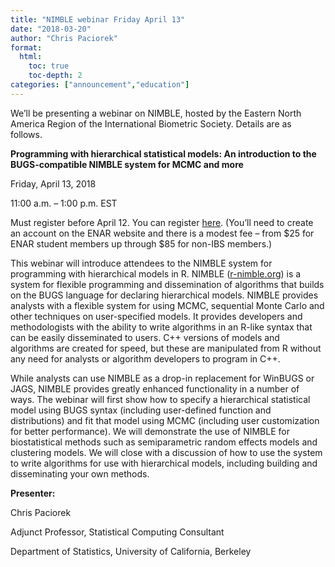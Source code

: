 ```yaml
---
title: "NIMBLE webinar Friday April 13"
date: "2018-03-20"
author: "Chris Paciorek"
format:
  html:
    toc: true
    toc-depth: 2
categories: ["announcement","education"]
---
```


We’ll be presenting a webinar on NIMBLE, hosted by the Eastern North America Region of the International Biometric Society. Details are as follows.

**Programming with hierarchical statistical models: An introduction to the BUGS-compatible NIMBLE system for MCMC and more**

Friday, April 13, 2018

11:00 a.m. – 1:00 p.m. EST

Must register before April 12. You can register [here](https://portal.enar.org/Events/SelectRegType.aspx?EventCode=WEB041318). (You’ll need to create an account on the ENAR website and there is a modest fee – from $25 for ENAR student members up through $85 for non-IBS members.)

This webinar will introduce attendees to the NIMBLE system for programming with hierarchical models in R. NIMBLE ([r-nimble.org](http://r-nimble.org/)) is a system for flexible programming and dissemination of algorithms that builds on the BUGS language for declaring hierarchical models. NIMBLE provides analysts with a flexible system for using MCMC, sequential Monte Carlo and other techniques on user-specified models. It provides developers and methodologists with the ability to write algorithms in an R-like syntax that can be easily disseminated to users. C++ versions of models and algorithms are created for speed, but these are manipulated from R without any need for analysts or algorithm developers to program in C++.

While analysts can use NIMBLE as a drop-in replacement for WinBUGS or JAGS, NIMBLE provides greatly enhanced functionality in a number of ways. The webinar will first show how to specify a hierarchical statistical model using BUGS syntax (including user-defined function and distributions) and fit that model using MCMC (including user customization for better performance). We will demonstrate the use of NIMBLE for biostatistical methods such as semiparametric random effects models and clustering models. We will close with a discussion of how to use the system to write algorithms for use with hierarchical models, including building and disseminating your own methods.

**Presenter:**

Chris Paciorek

Adjunct Professor, Statistical Computing Consultant

Department of Statistics, University of California, Berkeley